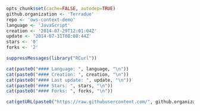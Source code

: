 ```r
opts_chunk$set(cache=FALSE, autodep=TRUE)
github.organization <- 'Terradue'
repo <- 'ows-context-demo'
language <- 'JavaScript'
creation <- '2014-07-29T12:01:04Z'
update <- '2014-07-31T08:08:44Z'
stars <- '0'
forks <- '2'
```
```r

suppressMessages(library("RCurl"))

cat(paste0("#### Language: ", language, "\n"))
cat(paste0("#### Creation: ", creation, "\n"))
cat(paste0("#### Last update: ", update, "\n"))
cat(paste0("#### Stars: ", stars, "\n"))
cat(paste0("#### Forks: ", forks, "\n"))

cat(getURL(paste0("https://raw.githubusercontent.com/", github.organization, "/", repo, "/master/README.md")))
```

